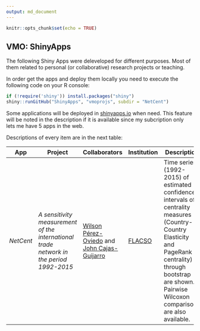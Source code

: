 ```yaml
---
output: md_document
---
```


```r
knitr::opts_chunk$set(echo = TRUE)
```

## VMO: ShinyApps

The following Shiny Apps were deleveloped for different purposes. Most of them related to personal (or collaborative) research projects or teaching. 

In order get the apps and deploy them locally you need to execute the following code on your R console:

```r
if (!require('shiny')) install.packages("shiny")
shiny::runGitHub("ShinyApps", "vmoprojs", subdir = "NetCent")
```


Some applications will be deployed in [shinyapps.io](https://www.shinyapps.io/) when need. This feature will be noted in  the description if it is available since my subcription only lets me have 5 apps in the web.


Descriptions of every item are in the next table:

<!-- -   *NetCent*: This App shows the results of the research proyect *A sensitivity measurement of the international trade network in the period 1992-2015* (Una medición de sensibilidad de la red de comercio internacional en el período 1992-2015) developed as a thesis research in [FLACSO](https://www.flacso.edu.ec/) university. [Wilson Pérez-Oviedo](https://www.flacso.edu.ec/portal/docencia/perfil/wilson-perez.1289.1) as well as [John Cajas-Guijarro](https://uce-ec.academia.edu/JohnCajasGuijarro) were research partners in this proyect. -->

| App     | Project                         | Collaborators                | Institution | Description|
|---------|-------------------------------------------|----------------------------|--------------|--------------------------------------|
| *NetCent* | *A sensitivity measurement of the international trade network in the period 1992-2015* | [Wilson Pérez-Oviedo](https://www.flacso.edu.ec/portal/docencia/perfil/wilson-perez.1289.1) and [John Cajas-Guijarro](https://uce-ec.academia.edu/JohnCajasGuijarro) | [FLACSO](https://www.flacso.edu.ec/)      |Time series (1992-2015) of estimated confidence intervals of centrality measures (Country-Country Elasticity and PageRank centrality) through bootstrap are shown. Pairwise Wilcoxon comparisons are also available.|


